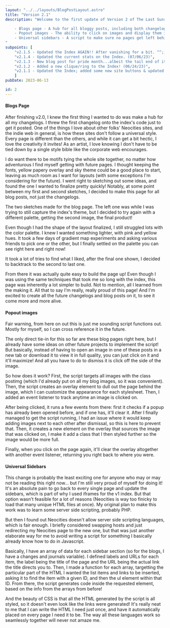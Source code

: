 ```yaml
---
layout: "../../layouts/BlogPostLayout.astro"
title: "Version 2.1"
description: "Welcome to the first update of Version 2 of The Last Sunrise! This time around I focused mostly on building a blog hub for the site, but there's some other changes to make the backend of development a little bit smoother in the future:

    - Blogs page - A hub for all bloggy posts, including both changelogs and personal journals.
    - Popout images - The ability to click on images and display them in their full without opening them on a new tab or downloading them.
    - Universal sidebars - A script to make sure no pages get left behind in future updates.
"
subpoints: [
    "v2.1.5 - Updated the Index AGAIN!! After vanishing for a bit. ^^;; (10/16/23)",
    "v2.1.4 - Updated the current stats on the Index. (07/06/23)",
    "v2.1.3 - New blog post for pride month...albeit the tail end of it. (06/28/23)",
    "v2.1.2 - Added a new clique/ring to the Index! (06/24/23)",
    "v2.1.1 - Updated the Index; added some new site buttons & updated the webmaster status. (06/22/23)"
    ]
pubDate: 2023-06-13

id: 2
---
```


#### Blogs Page

After finishing v2.0, I knew the first thing I wanted to do was make a hub for all my changelogs. I threw the first changelog onto the index's code just to get it posted. One of the things I love about other folks' Neocities sites, and the indie web in general, is how these sites don't follow a universal style. Every page is different than the others, and while it can get a bit hectic, I love the creativity it invites! As an artist, I love knowing I don't have to be tied down by a single style bible like the corporate web encourages.

I do want there to be motifs tying the whole site together, no matter how adventurous I find myself getting with future pages. I thought keeping the fonts, yellow papery overlay and sky theme could be a good place to start, leaving as much room as I want for layouts (with some exceptions I'm considering for the future). I went right to sketching out some ideas, and found the one I wanted to finalize pretty quickly! Notably, at some point between my first and second sketches, I decided to make this page for all blog posts, not just the changelogs.

<ImageCardFloat placement="start" imgSrc="../../images/blog/2x1-sketches.png" imgAlt="Two sketches of the site layouts. The leftmost one follows the same color scheme as the index, with a lot of the same style motifs. The rightmost one is an almost exact match of the final blog page. Both pictures have a really similar layout.">
The two sketches made for the blog page. The left one was while I was trying to still capture the index's theme, but I decided to try again with a different palette, getting the second image, the final product!
</ImageCardFloat>

Even though I had the shape of the layout finalized, I still struggled lots with the color palette. I knew I wanted something lighter, with pink and yellow hues. It took a few days of gradient map experiments and asking various friends to pick one or the other, but I finally settled on the palette you can see right here and right now!

<ImageCardFloat placement="end" imgSrc="../../images/blog/2x1-palettes.png" imgAlt="An array of different color themes for the layout sketch from above. There's nine shown in the screenshot.">
It took a lot of tries to find what I liked, after the final one shown, I decided to backtrack to the second to last one.
</ImageCardFloat>

From there it was actually quite easy to build the page up! Even though I was using the same techniques that took me so long with the index, this page was inherently a lot simpler to build. Not to mention, all I learned from the making it. All that to say I'm really, really proud of this page! And I'm excited to create all the future changelogs and blog posts on it, to see it come more and more alive.

#### Popout images

Fair warning, from here on out this is just me sounding script functions out. Mostly for myself, so I can cross reference it in the future.

The only direct tie-in for this so far are these blog pages right here, but I already have some ideas on other future projects to implement the script! But basically, instead of having to open an image in one of these posts in a new tab or download it to view it in full quality, you can just click on it and it'll maximize! And all you have to do to dismiss it is click off the side of the image.

So how does it work? First, the script targets all images with the class postimg (which I'd already put on all my blog images, so it was convenient). Then, the script creates an overlay element to dull out the page behind the image, which I can customize the appearance for each stylesheet. Then, I added an event listener to track anytime an image is clicked on.

After being clicked, it runs a few events from there: first it checks if a popup has already been opened before, and if one has, it'll clear it. After I finally managed to get the script running, I had an issue where it would keep adding images next to each other after dismissal, so this is here to prevent that. Then, it creates a new element on the overlay that sources the image that was clicked on, I make it add a class that I then styled further so the image would be more full.

Finally, when you click on the page again, it'll clear the overlay altogether with another event listener, returning you right back to where you were.

#### Universal Sidebars

This change is probably the least exciting one for anyone who may or may not be reading this right now... but I'm still very proud of myself for doing it! It's an absolute pain to go back to every single page and update the sidebars, which is part of why I used iframes for the v1 index. But that option wasn't feasible for a lot of reasons (Neocities is way too finicky to load that many unique HTML files at once). My original plan to make this work was to learn some server side scripting, probably PHP.

But then I found out Neocities doesn't allow server side scripting languages, which is fair enough. I briefly considered swapping hosts and just redirecting my Neocities page to the new one, but that was just another elaborate way for me to avoid writing a script for something I basically already know how to do in Javascript.

Basically, I have an array of data for each sidebar section (so for the blogs, I have a changes and journals variable). I defined labels and URLs for each item, the label being the title of the page and the URL being the actual link the title directs you to. Then, I made a function for each array, targetting the particular part of the HTML I wanted the list items and links to be inserted, asking it to find the item with a given ID, and then the ul element within that ID. From there, the script generates code inside the requested element, based on the info from the arrays from before!

And the beauty of CSS is that all the HTML generated by the script is all styled, so it doesn't even look like the links were generated! It's really neat to me that I can write the HTML I need just once, and have it automatically placed on every page I need it to be. The way all these languages work so seamlessly together will never not amaze me.